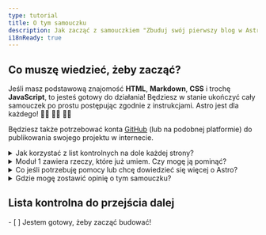 ```yaml
---
type: tutorial
title: O tym samouczku
description: Jak zacząć z samouczkiem "Zbuduj swój pierwszy blog w Astro".
i18nReady: true
---
```


## Co muszę wiedzieć, żeby zacząć?

Jeśli masz podstawową znajomość **HTML**, **Markdown**, **CSS** i trochę **JavaScript**, to jesteś gotowy do działania! Będziesz w stanie ukończyć cały samouczek po prostu postępując zgodnie z instrukcjami. Astro jest dla każdego! 🧑‍🚀 👩‍🚀 👨‍🚀 

Będziesz także potrzebować konta [GitHub](https://github.com) (lub na podobnej platformie) do publikowania swojego projektu w internecie.

<details>
<summary>Jak korzystać z list kontrolnych na dole każdej strony?</summary>

Po prostu je odhaczaj!

Na końcu każdej strony znajdziesz klikalną listę kontrolną zadań, które powinieneś już umieć wykonać. Zaznaczaj te elementy, aby zobaczyć swój postęp w Samouczku.

Korzystanie z tego systemu jest opcjonalne, ale może ci pomóc zapamiętać miejsce, w którym skończyłeś, jeśli wrócisz do samouczka po jakimś czasie. Możesz także zostawić niektóre listy kontrolne nieodhaczone jako przypomnienie o lekcjach, do których będziesz chcieć wrócić później.

(Dane te są zapisywane wyłącznie w lokalnej pamięci Twojej przeglądarki i nie są dostępne nigdzie indziej. Astro nie przesyła ani nie przechowuje żadnych danych.)
</details>

<details>
<summary>Moduł 1 zawiera rzeczy, które już umiem. Czy mogę ją pominąć?</summary>

Lekcje zawarte w [Module 1](/pl/tutorial/1-setup/) pomogą Ci upewnić się, że masz odpowiednie narzędzia programistyczne i konta online potrzebne do ukończenia smaouczka. Przeprowadzą Cię przez proces tworzenia nowego projektu Astro, zapisania go na GitHubie i opublikowania na Netlify.

Jeśli już [utworzyłeś nowy, pusty projekt Astro](/pl/install-and-setup/) i czujesz się pewnie z obecną konfiguracją, możesz bezpiecznie przejść do [Modułu 2](/pl/tutorial/2-pages/), gdzie zaczniesz tworzyć nowe strony w swoim projekcie.
</details>

<details>
<summary>Co jeśli potrzebuję pomocy lub chcę dowiedzieć się więcej o Astro?</summary>

Nasz [przyjazny serwer Discord Astro](https://astro.build/chat) to miejsce, gdzie warto być! 

Dołącz do kanału z forum wsparcia, aby zadać pytanie, lub przywitaj się i porozmawiaj na `#general` albo `#off-topic`.
</details>

<details>
<summary>Gdzie mogę zostawić opinię o tym samouczku?</summary>

Ten samouczek to projekt naszego zespołu Dokumentacji. Możesz nas znaleźć na Discordzie na kanale `#docs`, albo zgłosić problem na [repozytorium dokumentacji na GitHubie](https://github.com/withastro/docs/issues). 
</details>

<Box icon="check-list">

## Lista kontrolna do przejścia dalej

<Checklist>
- [ ] Jestem gotowy, żeby zacząć budować!
</Checklist>
</Box>
